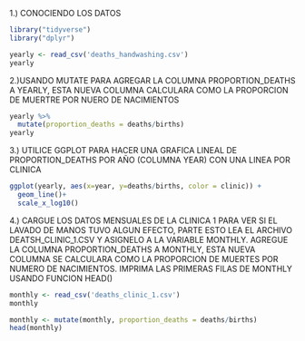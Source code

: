 1.) CONOCIENDO LOS DATOS    


```r
library("tidyverse")
library("dplyr")

yearly <- read_csv('deaths_handwashing.csv')
yearly
```
2.)USANDO MUTATE PARA AGREGAR LA COLUMNA PROPORTION_DEATHS A YEARLY, ESTA NUEVA COLUMNA CALCULARA COMO LA PROPORCION DE MUERTRE POR NUERO DE NACIMIENTOS

```r
yearly %>%
  mutate(proportion_deaths = deaths/births)
yearly
```
3.) UTILICE GGPLOT PARA HACER UNA GRAFICA LINEAL DE PROPORTION_DEATHS POR AÑO (COLUMNA YEAR) CON UNA LINEA POR CLINICA

```r
ggplot(yearly, aes(x=year, y=deaths/births, color = clinic)) + 
  geom_line()+
  scale_x_log10()
```
4.) CARGUE LOS DATOS MENSUALES DE LA CLINICA 1 PARA VER SI EL LAVADO DE MANOS TUVO ALGUN EFECTO, PARTE ESTO LEA EL ARCHIVO DEATSH_CLINIC_1.CSV Y ASIGNELO A LA VARIABLE MONTHLY.
AGREGUE LA COLUMNA PROPORTION_DEATHS A MONTHLY, ESTA NUEVA COLUMNA SE CALCULARA COMO LA PROPORCION DE MUERTES POR NUMERO DE NACIMIENTOS.
IMPRIMA LAS PRIMERAS FILAS DE MONTHLY USANDO FUNCION HEAD()

```r
monthly <- read_csv('deaths_clinic_1.csv')
monthly

monthly <- mutate(monthly, proportion_deaths = deaths/births)
head(monthly)
```

